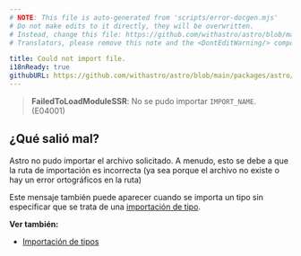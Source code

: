 ```yaml
---
# NOTE: This file is auto-generated from 'scripts/error-docgen.mjs'
# Do not make edits to it directly, they will be overwritten.
# Instead, change this file: https://github.com/withastro/astro/blob/main/packages/astro/src/core/errors/errors-data.ts
# Translators, please remove this note and the <DontEditWarning/> component.

title: Could not import file.
i18nReady: true
githubURL: https://github.com/withastro/astro/blob/main/packages/astro/src/core/errors/errors-data.ts
---
```


> **FailedToLoadModuleSSR**: No se pudo importar `IMPORT_NAME`. (E04001)

## ¿Qué salió mal?

Astro no pudo importar el archivo solicitado. A menudo, esto se debe a que la ruta de importación es incorrecta (ya sea porque el archivo no existe o hay un error ortográficos en la ruta)

Este mensaje también puede aparecer cuando se importa un tipo sin especificar que se trata de una [importación de tipo](/es/guides/typescript/#importación-de-tipos).

**Ver también:**

-  [Importación de tipos](/es/guides/typescript/#importación-de-tipos)


